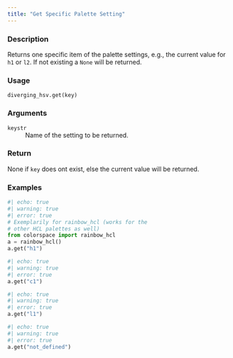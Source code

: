 ```yaml
---
title: "Get Specific Palette Setting"
---
```


### Description

Returns one specific item of the palette settings,
e.g., the current value for `h1` or `l2`.
If not existing a `None` will be returned.

### Usage

<pre><code class='language-python'>diverging_hsv.get(key)</code></pre>

### Arguments

<dl class="pyp-list param-list">
  <dt style = "white-space: nowrap; font-family: monospace; vertical-align: top">
   <code id="colorspace.palettes.diverging_hsv.get:key">key</code><code class="argument-class">str</code>
  </dt>
 <dd>Name of the setting to be returned.</dd>
</dl>

### Return

None if `key` does ont exist, else the current value will be
returned.

### Examples

```python
#| echo: true
#| warning: true
#| error: true
# Exemplarily for rainbow_hcl (works for the
# other HCL palettes as well)
from colorspace import rainbow_hcl
a = rainbow_hcl()
a.get("h1")
```

```python
#| echo: true
#| warning: true
#| error: true
a.get("c1")
```

```python
#| echo: true
#| warning: true
#| error: true
a.get("l1")
```

```python
#| echo: true
#| warning: true
#| error: true
a.get("not_defined")
```



